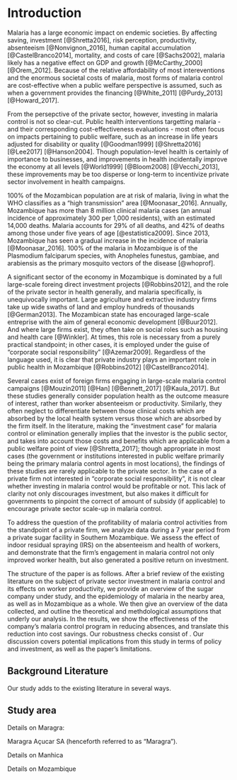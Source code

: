 # Introduction  



Malaria has a large economic impact on endemic societies. By affecting saving, investment [@Shretta2016], risk perception, productivity, absenteeism [@Nonvignon_2016], human capital accumulation [@CastelBranco2014], mortality, and costs of care [@Sachs2002], malaria likely has a negative effect on GDP and growth [@McCarthy_2000] [@Orem_2012]. Because of the relative affordability of most intereventions and the enormous societal costs of malaria, most forms of malaria control are cost-effective when a public welfare perspective is assumed, such as when a government provides the financing [@White_2011] [@Purdy_2013] [@Howard_2017].

From the persepctive of the private sector, however, investing in malaria control is not so clear-cut. Public health interventions targetting malaria - and their corresponding cost-effectiveness evaluations - most often focus on impacts pertaining to public welfare, such as an increase in life years adjusted for disability or quality  [@Goodman1999] [@Shretta2016] [@Lee2017] [@Hanson2004]. Though population-level health is certainly of importance to businesses, and improvements in health incidentally improve the economy at all levels [@World1999] [@Bloom2008] [@Vecchi_2013], these improvements may be too disperse or long-term to incentivize private sector involvement in health campaigns. 

100% of the Mozambican population are at risk of malaria, living in what the WHO classifies as a "high transmission" area [@Moonasar_2016]. Annually, Mozambique has more than 8 million clinical malaria cases (an annual incidence of approximately 300 per 1,000 residents), with an estimated 14,000 deaths. Malaria accounts for 29% of all deaths, and 42% of deaths among those under five years of age [@estatistica2009]. Since 2013, Mozambique has seen a gradual increase in the incidence of malaria [@Moonasar_2016]. 100% of the malaria in Mozambique is of the Plasmodium falciparum species, with Anopheles funestus, gambiae, and arabiensis as the primary mosquito vectors of the disease [@whoprof]. 

A significant sector of the economy in Mozambique is dominated by a full large-scale foreing direct investment projects [@Robbins2012], and the role of the private sector in health generally, and malaria specifically, is unequivocally important. Large agriculture and extractive industry firms take up wide swaths of land and employ hundreds of thousands  [@German2013]. The Mozambican state has encouraged large-scale entreprise with the aim of general economic development [@Buur2012]. And where large firms exist, they often take on social roles such as housing and health care [@Winkler]. At times, this role is necessary from a purely practical standpoint; in other cases, it is employed under the guise of "corporate social responsibility" [@Azemar2009]. Regardless of the language used, it is clear that private industry plays an important role in public health in Mozambique [@Robbins2012] [@CastelBranco2014]. 

Several cases exist of foreign firms engaging in large-scale malaria control campaigns [@Mouzin2011] [@Han] [@Bennett_2017] [@Kaula_2017]. But these studies generally consider population health as the outcome measure of interest, rather than worker absenteeism or productivity. Similarly, they often neglect to differentiate between those clinical costs which are absorbed by the local health system versus those which are absorbed by the firm itself. In the literature, making the "investment case" for malaria control or elimination generally implies that the investor is the public sector, and takes into account those costs and benefits which are applicable from a public welfare point of view [@Shretta_2017]; though appropriate in most cases (the government or institutions interested in public welfare primarily being the primary malaria control agents in most locations), the findings of these studies are rarely applicable to the private sector. In the case of a private firm not interested in "corporate social responsibility", it is not clear whether investing in malaria control would be profitable or not. This lack of clarity not only discourages investment, but also makes it difficult for governments to pinpoint the correct of amount of subsidy (if applicable) to encourage private sector scale-up in malaria control.

To address the question of the profitability of malaria control activities from the standpoint of a private firm, we analyze data during a 7 year period from a private sugar facility in Southern Mozambique. We assess the effect of indoor residual spraying (IRS) on the absenteeism and health of workers, and demonstrate that the firm's engagement in malaria control not only improved worker health, but also generated a positive return on investment.

The structure of the paper is as follows. After a brief review of the existing literature on the subject of private sector investment in malaria control and its effects on worker productivity, we provide an overview of the sugar company under study, and the epidemiology of malaria in the nearby area, as well as in Mozambique as a whole. We then give an overview of the data collected, and outline the theoretical and methdological assumptions that underly our analysis. In the results, we show the effectiveness of the company's malaria control program in reducing absences, and translate this reduction into cost savings. Our robustness checks consist of \todo{Add some stuff here}. Our discussion covers potential implications from this study in terms of policy and investment, as well as the paper's limitations. 

## Background Literature

\todo{Will add 3-5 paragraphs of background lit review}

Our study adds to the existing literature in several ways. \improvement{Will add details here.}

## Study area

Details on Maragra: 

Maragra Açucar SA (henceforth referred to as "Maragra").


Details on Manhica

Details on Mozambique


